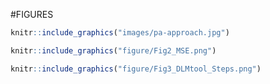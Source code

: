 #FIGURES


```r
knitr::include_graphics("images/pa-approach.jpg")

```

```r
knitr::include_graphics("figure/Fig2_MSE.png")

```


```r
knitr::include_graphics("figure/Fig3_DLMtool_Steps.png")

```


